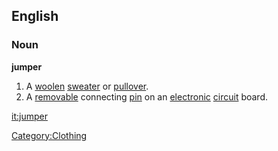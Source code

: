 ==English==
===Noun===
'''jumper'''
# A [[woolen]] [[sweater]] or [[pullover]].
# A [[removable]] connecting [[pin]] on an [[electronic]] [[circuit]] board.

[[Category:Clothing]]

[[it:jumper]]